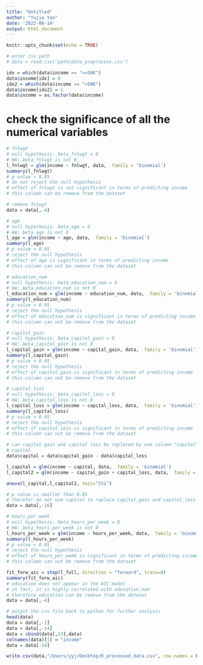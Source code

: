 ```yaml
---
title: "Untitled"
author: "Yujia Yao"
date: '2022-06-14'
output: html_document
---
```


```r
knitr::opts_chunk$set(echo = TRUE)
```

```r
# enter csv path 
# data = read.csv('path/data_preprocess.csv')
```

```r
idx = which(data$income == "<=50K")
data$income[idx] = 0
idx2 = which(data$income == ">50K")
data$income[idx2] = 1
data$income = as.factor(data$income)
```

# check the significance of all the numerical variables
```r
# fnlwgt
# null hypothesis: beta_fnlwgt = 0
# HA: beta_fnlwgt is not 0
l_fnlwgt = glm(income ~ fnlwgt, data,  family = 'binomial')
summary(l_fnlwgt)
# p value > 0.05
# do not reject the null hypothesis
# effect of fnlwgt is not significant in terms of predicting income
# this column can be remove from the dataset
```

```r
# remove fnlwgt
data = data[,-4]
```

```r
# age
# null hypothesis: beta_age = 0
# HA: beta_age is not 0
l_age = glm(income ~ age, data,  family = 'binomial')
summary(l_age)
# p value < 0.05
# reject the null hypothesis
# effect of age is significant in terms of predicting income
# this column can not be remove from the dataset
```

```r
# education_num
# null hypothesis: beta_education_num = 0
# HA: beta_education_num is not 0
l_education_num = glm(income ~ education_num, data,  family = 'binomial')
summary(l_education_num)
# p value < 0.05
# reject the null hypothesis
# effect of education_num is significant in terms of predicting income
# this column can not be remove from the dataset
```

```r
# capital_gain
# null hypothesis: beta_capital_gain = 0
# HA: beta_capital_gain is not 0
l_capital_gain = glm(income ~ capital_gain, data,  family = 'binomial')
summary(l_capital_gain)
# p value < 0.05
# reject the null hypothesis
# effect of capital_gain is significant in terms of predicting income
# this column can not be remove from the dataset
```

```r
# capital_loss
# null hypothesis: beta_capital_loss = 0
# HA: beta_capital_loss is not 0
l_capital_loss = glm(income ~ capital_loss, data,  family = 'binomial')
summary(l_capital_loss)
# p value < 0.05
# reject the null hypothesis
# effect of capital_loss is significant in terms of predicting income
# this column can not be remove from the dataset
```

```r
# can capital gain and capital loss be replaced by one column "capital"?
# capital
data$capital = data$capital_gain - data$capital_loss

l_capital = glm(income ~ capital, data,  family = 'binomial')
l_capital2 = glm(income ~ capital_gain + capital_loss, data,  family = 'binomial')

anova(l_capital,l_capital2, test="Chi")

# p value is smaller than 0.05
# therefor do not use capital to replace capital_gain and capital_loss
data = data[,-16]
```

```r
# hours_per_week
# null hypothesis: beta_hours_per_week = 0
# HA: beta_hours_per_week is not 0
l_hours_per_week = glm(income ~ hours_per_week, data,  family = 'binomial')
summary(l_hours_per_week)
# p value < 0.05
# reject the null hypothesis
# effect of hours_per_week is significant in terms of predicting income
# this column can not be remove from the dataset
```

```r
fit_forw_aic = step(l_full, direction = "forward", trace=0)
summary(fit_forw_aic)
# education does not appear in the AIC model
# in fact, it is highly correlated with education_num
# therefore education can be remove from the dataset
data = data[,-4]
```

```r
# output the csv file back to python for further analysis
head(data)
data = data[,-1]
data = data[,-14]
data = cbind(data[,13],data)
colnames(data)[1] = "income"
data = data[-14]

write.csv(data,"/Users/yyj/Desktop/R_processed_data.csv", row.names = FALSE)
```




